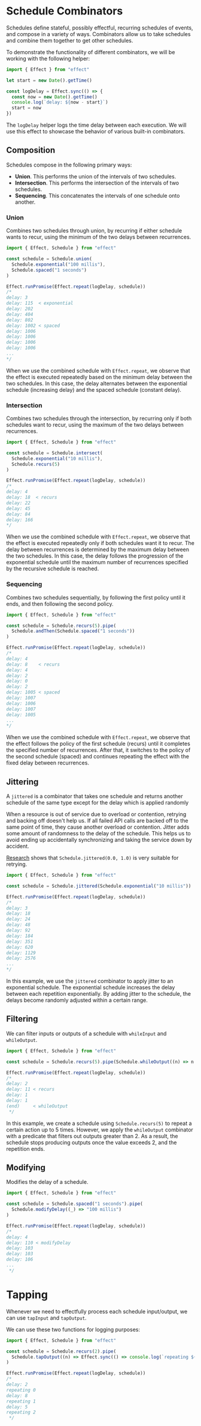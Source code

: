 # Schedule Combinators

Schedules define stateful, possibly effectful, recurring schedules of events, and compose in a variety of ways. Combinators allow us to take schedules and combine them together to get other schedules.

To demonstrate the functionality of different combinators, we will be working with the following helper:

```ts
import { Effect } from "effect"

let start = new Date().getTime()

const logDelay = Effect.sync(() => {
  const now = new Date().getTime()
  console.log(`delay: ${now - start}`)
  start = now
})
```

The `logDelay` helper logs the time delay between each execution. We will use this effect to showcase the behavior of various built-in combinators.

## Composition

Schedules compose in the following primary ways:

- **Union**. This performs the union of the intervals of two schedules.
- **Intersection**. This performs the intersection of the intervals of two schedules.
- **Sequencing**. This concatenates the intervals of one schedule onto another.

### Union

Combines two schedules through union, by recurring if either schedule wants to recur, using the minimum of the two delays between recurrences.

```ts
import { Effect, Schedule } from "effect"

const schedule = Schedule.union(
  Schedule.exponential("100 millis"),
  Schedule.spaced("1 seconds")
)

Effect.runPromise(Effect.repeat(logDelay, schedule))
/*
delay: 3
delay: 115  < exponential
delay: 202
delay: 404
delay: 802
delay: 1002 < spaced
delay: 1006
delay: 1006
delay: 1006
delay: 1006
...
*/
```

When we use the combined schedule with `Effect.repeat`, we observe that the effect is executed repeatedly based on the minimum delay between the two schedules. In this case, the delay alternates between the exponential schedule (increasing delay) and the spaced schedule (constant delay).

### Intersection

Combines two schedules through the intersection, by recurring only if both schedules want to recur, using the maximum of the two delays between recurrences.

```ts
import { Effect, Schedule } from "effect"

const schedule = Schedule.intersect(
  Schedule.exponential("10 millis"),
  Schedule.recurs(5)
)

Effect.runPromise(Effect.repeat(logDelay, schedule))
/*
delay: 4
delay: 18  < recurs
delay: 22
delay: 45
delay: 84
delay: 166
*/
```

When we use the combined schedule with `Effect.repeat`, we observe that the effect is executed repeatedly only if both schedules want it to recur. The delay between recurrences is determined by the maximum delay between the two schedules. In this case, the delay follows the progression of the exponential schedule until the maximum number of recurrences specified by the recursive schedule is reached.

### Sequencing

Combines two schedules sequentially, by following the first policy until it ends, and then following the second policy.

```ts
import { Effect, Schedule } from "effect"

const schedule = Schedule.recurs(5).pipe(
  Schedule.andThen(Schedule.spaced("1 seconds"))
)

Effect.runPromise(Effect.repeat(logDelay, schedule))
/*
delay: 4
delay: 8    < recurs
delay: 4
delay: 2
delay: 0
delay: 2
delay: 1005 < spaced
delay: 1007
delay: 1006
delay: 1007
delay: 1005
...
*/
```

When we use the combined schedule with `Effect.repeat`, we observe that the effect follows the policy of the first schedule (recurs) until it completes the specified number of recurrences. After that, it switches to the policy of the second schedule (spaced) and continues repeating the effect with the fixed delay between recurrences.

## Jittering

A `jittered` is a combinator that takes one schedule and returns another schedule of the same type except for the delay which is applied randomly

When a resource is out of service due to overload or contention, retrying and backing off doesn't help us. If all failed API calls are backed off to the same point of time, they cause another overload or contention. Jitter adds some amount of randomness to the delay of the schedule. This helps us to avoid ending up accidentally synchronizing and taking the service down by accident.

[Research](https://aws.amazon.com/blogs/architecture/exponential-backoff-and-jitter/) shows that `Schedule.jittered(0.0, 1.0)` is very suitable for retrying.

```ts
import { Effect, Schedule } from "effect"

const schedule = Schedule.jittered(Schedule.exponential("10 millis"))

Effect.runPromise(Effect.repeat(logDelay, schedule))
/*
delay: 3
delay: 18
delay: 24
delay: 48
delay: 92
delay: 184
delay: 351
delay: 620
delay: 1129
delay: 2576
...
*/
```

In this example, we use the `jittered` combinator to apply jitter to an exponential schedule. The exponential schedule increases the delay between each repetition exponentially. By adding jitter to the schedule, the delays become randomly adjusted within a certain range.

## Filtering

We can filter inputs or outputs of a schedule with `whileInput` and `whileOutput`.

```ts
import { Effect, Schedule } from "effect"

const schedule = Schedule.recurs(5).pipe(Schedule.whileOutput((n) => n <= 2))

Effect.runPromise(Effect.repeat(logDelay, schedule))
/*
delay: 2
delay: 11 < recurs
delay: 1
delay: 1
(end)     < whileOutput
 */
```

In this example, we create a schedule using `Schedule.recurs(5)` to repeat a certain action up to 5 times. However, we apply the `whileOutput` combinator with a predicate that filters out outputs greater than 2. As a result, the schedule stops producing outputs once the value exceeds 2, and the repetition ends.

## Modifying

Modifies the delay of a schedule.

```ts
import { Effect, Schedule } from "effect"

const schedule = Schedule.spaced("1 seconds").pipe(
  Schedule.modifyDelay((_) => "100 millis")
)

Effect.runPromise(Effect.repeat(logDelay, schedule))
/*
delay: 4
delay: 110 < modifyDelay
delay: 103
delay: 103
delay: 106
...
 */
```

# Tapping

Whenever we need to effectfully process each schedule input/output, we can use `tapInput` and `tapOutput`.

We can use these two functions for logging purposes:

```ts
import { Effect, Schedule } from "effect"

const schedule = Schedule.recurs(2).pipe(
  Schedule.tapOutput((n) => Effect.sync(() => console.log(`repeating ${n}`)))
)

Effect.runPromise(Effect.repeat(logDelay, schedule))
/*
delay: 2
repeating 0
delay: 8
repeating 1
delay: 5
repeating 2
 */
```
